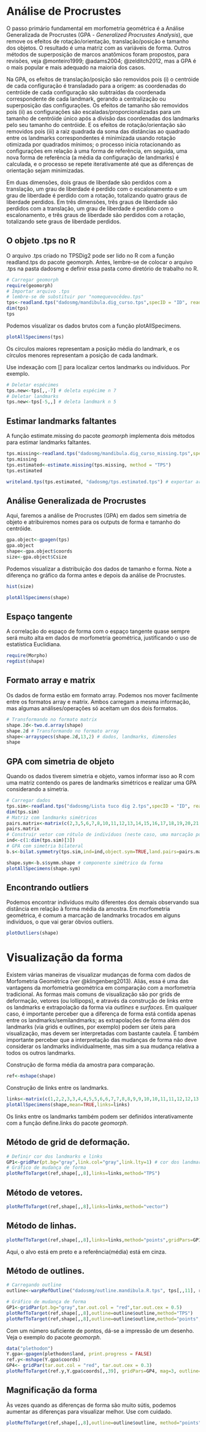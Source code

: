 # Análise de Procrustes

O passo primário fundamental em morfometria geométrica é a Análise Generalizada de Procrustes (GPA - *Generalized Procrustes Analysis*), que remove os efeitos de rotação/orientação, translação/posição e tamanho dos objetos. O resultado é uma matriz com as variáveis de forma. Outros métodos de superposição de marcos anatômicos foram propostos, para revisões, veja @monteiro1999; @adams2004; @zelditch2012, mas a GPA é o mais popular e mais adequado na maioria dos casos.

Na GPA, os efeitos de translação/posição são removidos pois (i) o centróide de cada configuração é transladado para a origem: as coordenadas do centróide de cada configuração são subtraídas da coordenada correspondente de cada landmark, gerando a centralização ou superposição das configurações. Os efeitos de tamanho são removidos pois (ii) as configurações são escaladas/proporcionalizadas para um tamanho de centróide único após a divisão das coordenadas dos landmarks pelo seu tamanho do centróide. E os efeitos de rotação/orientação são removidos pois (iii) a raiz quadrada da soma das distâncias ao quadrado entre os landmarks correspondentes é minimizada usando rotação otimizada por quadrados mínimos; o processo inicia rotacionando as configurações em relação à uma forma de referência, em seguida, uma nova forma de referência (a média da configuração de landmarks) é calculada, e o processo se repete iterativamente até que as diferenças de orientação sejam minimizadas.

Em duas dimensões, dois graus de liberdade são perdidos com a translação, um grau de liberdade é perdido com o escalonamento e um grau de liberdade é perdido com a rotação, totalizando quatro graus de liberdade perdidos. Em três dimensões, três graus de liberdade são perdidos com a translação, um grau de liberdade é perdido com o escalonamento, e três graus de liberdade são perdidos com a rotação, totalizando sete graus de liberdade perdidos.

## O objeto .tps no R

O arquivo .tps criado no TPSDig2 pode ser lido no R com a função readland.tps do pacote geomorph. Antes, lembre-se de colocar o arquivo .tps na pasta dadosmg e definir essa pasta como diretório de trabalho no R.

```r
# Carregar geomorph 
require(geomorph) 
# Importar arquivo .tps 
# lembre-se de substituir por "nomequevocêdeu.tps"
tps<-readland.tps("dadosmg/mandibula.dig_curso.tps",specID = "ID", readcurves = FALSE) 
dim(tps) 
tps
```

Podemos visualizar os dados brutos com a função plotAllSpecimens.

```r
plotAllSpecimens(tps)
```

Os círculos maiores representam a posição média do landmark, e os círculos menores representam a posição de cada landmark.

Use indexação com [] para localizar certos landmarks ou indivíduos. Por exemplo.

```r
# Deletar espécimes
tps.new<-tps[,,-7] # deleta espécime n 7
# Deletar landmarks
tps.new<-tps[-5,,] # deleta landmark n 5
```

## Estimar landmarks faltantes

A função estimate.missing do pacote *geomorph* implementa dois métodos para estimar landmarks faltantes.

```r
tps.missing<-readland.tps("dadosmg/mandibula.dig_curso_missing.tps",specID="ID",readcurves=FALSE)
tps.missing
tps.estimated<-estimate.missing(tps.missing, method = "TPS")
tps.estimated

writeland.tps(tps.estimated, "dadosmg/tps.estimated.tps") # exportar arquivo tps com landmarks estimados
```

## Análise Generalizada de Procrustes

Aqui, faremos a análise de Procrustes (GPA) em dados sem simetria de objeto e atribuiremos nomes para os outputs de forma e tamanho do centróide.

```r
gpa.object<-gpagen(tps)
gpa.object
shape<-gpa.object$coords
size<-gpa.object$Csize
```

Podemos visualizar a distribuição dos dados de tamanho e forma. Note a diferença no gráfico da forma antes e depois da análise de Procrustes.

```r
hist(size)
```

```r
plotAllSpecimens(shape)
```

## Espaço tangente

A correlação do espaço de forma com o espaço tangente quase sempre será muito alta em dados de morfometria geométrica, justificando o uso de estatística Euclidiana.

```r
require(Morpho)
regdist(shape)
```

## Formato array e matrix

Os dados de forma estão em formato array. Podemos nos mover facilmente entre os formatos array e matrix. Ambos carregam a mesma informação, mas algumas análises/operações só aceitam um dos dois formatos.

```r
# Transformando no formato matrix 
shape.2d<-two.d.array(shape) 
shape.2d # Transformando no formato array 
shape<-arrayspecs(shape.2d,13,2) # dados, landmarks, dimensões 
shape
```

## GPA com simetria de objeto

Quando os dados tiverem simetria e objeto, vamos informar isso ao R com uma matriz contendo os pares de landmarks simétricos e realizar uma GPA considerando a simetria.

```r
# Carregar dados
tps.sim<-readland.tps("dadosmg/Lista tuco dig 2.tps",specID = "ID", readcurves = FALSE)
dim(tps.sim)
# Matriz com landmarks simétricos
pairs.matrix<-matrix(c(2,3,5,6,7,8,10,11,12,13,14,15,16,17,18,19,20,21,23,24,25,26,27,28),nrow=12,ncol=2,byrow=T)
pairs.matrix
# Construir vetor com rótulo de indivíduos (neste caso, uma marcação por indivíduo)
ind<-c(1:dim(tps.sim)[3])
# GPA com simetria bilateral
b.s<-bilat.symmetry(tps.sim,ind=ind,object.sym=TRUE,land.pairs=pairs.matrix)

shape.sym<-b.s$symm.shape # componente simétrico da forma
plotAllSpecimens(shape.sym)
```

## Encontrando outliers

Podemos encontrar indivíduos muito diferentes dos demais observando sua distância em relação à forma média da amostra. Em morfometria geométrica, é comum a marcação de landmarks trocados em alguns indivíduos, o que vai gerar óbvios outliers.

```r
plotOutliers(shape)
```

# Visualização da forma

Existem várias maneiras de visualizar mudanças de forma com dados de Morfometria Geométrica (ver @klingenberg2013). Aliás, essa é uma das vantagens da morfometria geométrica em comparação com a morfometria tradicional. As formas mais comuns de visualização são por grids de deformação, vetores (ou lollipops), e através da construção de links entre os landmarks e extrapolação da forma via *outlines* e *surfaces*. Em qualquer caso, é importante perceber que a diferença de forma está contida apenas entre os landmarks/semilandmarks; as extrapolações de forma além dos landmarks (via grids e outlines, por exemplo) podem ser úteis para visualização, mas devem ser interpretadas com bastante cautela. É também importante perceber que a interpretação das mudanças de forma não deve considerar os landmarks individualmente, mas sim a sua mudança relativa a todos os outros landmarks.

Construção de forma média da amostra para comparação.

```r
ref<-mshape(shape)
```

Construção de links entre os landmarks.

```r
links<-matrix(c(1,2,2,3,3,4,4,5,5,6,6,7,7,8,8,9,9,10,10,11,11,12,12,13,13,1),nrow=13,ncol=2,byrow=T)
plotAllSpecimens(shape,mean=TRUE,links=links)
```

Os links entre os landmarks também podem ser definidos interativamente com a função define.links do pacote *geomorph*.

## Método de grid de deformação.

```r
# Definir cor dos landmarks e links
GP1<-gridPar(pt.bg="gray",link.col="gray",link.lty=1) # cor dos landmarks e links
# Gráfico de mudança de forma
plotRefToTarget(ref,shape[,,8],links=links,method="TPS")
```

## Método de vetores.

```r
plotRefToTarget(ref,shape[,,8],links=links,method="vector")
```

## Método de linhas.

```r
plotRefToTarget(ref,shape[,,8],links=links,method="points",gridPars=GP1)
```

Aqui, o alvo está em preto e a referência(média) está em cinza.

## Método de outlines.

```r
# Carregando outline
outline<-warpRefOutline("dadosmg/outline.mandibula.R.tps", tps[,,11], ref)
```

```r
# Gráfico de mudança de forma
GP1<-gridPar(pt.bg="gray",tar.out.col = "red",tar.out.cex = 0.5)
plotRefToTarget(ref,shape[,,8],outline=outline$outline,method="TPS")
plotRefToTarget(ref,shape[,,8],outline=outline$outline,method="points",gridPars=GP1)
```

Com um número suficiente de pontos, dá-se a impressão de um desenho. Veja o exemplo do pacote *geomorph*.

```r
data("plethodon") 
Y.gpa<-gpagen(plethodon$land, print.progress = FALSE) 
ref.y<-mshape(Y.gpa$coords) 
GP4<- gridPar(tar.out.col = "red", tar.out.cex = 0.3)
plotRefToTarget(ref.y,Y.gpa$coords[,,39], gridPars=GP4, mag=3, outline=plethodon$outline, method="TPS")
```

## Magnificação da forma

Às vezes quando as diferenças de forma são muito sútis, podemos aumentar as diferenças para visualizar melhor. Use com cuidado.

```r
plotRefToTarget(ref,shape[,,8],outline=outline$outline, method="points",gridPars=GP1,mag=3)
```

\newpage

